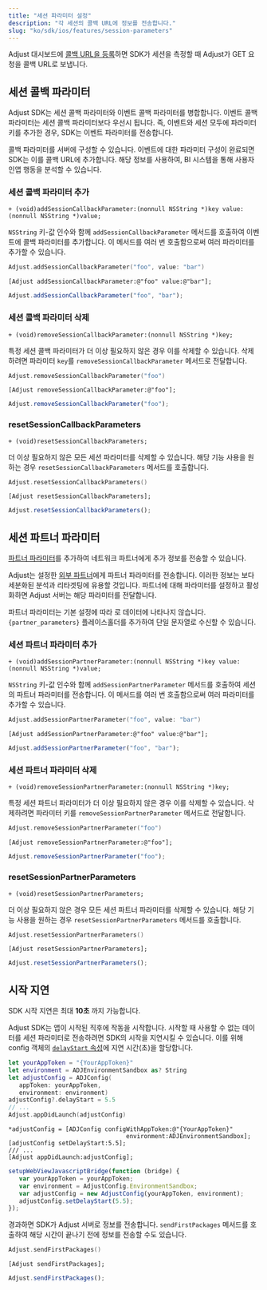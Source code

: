 ```yaml
---
title: "세션 파라미터 설정"
description: "각 세션의 콜백 URL에 정보를 전송합니다."
slug: "ko/sdk/ios/features/session-parameters"
---
```


Adjust 대시보드에 [콜백 URL을 등록](https://help.adjust.com/ko/article/recommended-placeholders-callbacks)하면 SDK가 세션을 측정할 때 Adjust가 GET 요청을 콜백 URL로 보냅니다.

## 세션 콜백 파라미터

<Callout type="note">

Adjust SDK는 세션 콜백 파라미터와 이벤트 콜백 파라미터를 병합합니다. 이벤트 콜백 파라미터는 세션 콜백 파라미터보다 우선시 됩니다. 즉, 이벤트와 세션 모두에 파라미터 키를 추가한 경우, SDK는 이벤트 파라미터를 전송합니다.

</Callout>

콜백 파라미터를 서버에 구성할 수 있습니다. 이벤트에 대한 파라미터 구성이 완료되면 SDK는 이를 콜백 URL에 추가합니다. 해당 정보를 사용하여, BI 시스템을 통해 사용자 인앱 행동을 분석할 수 있습니다.

### 세션 콜백 파라미터 추가

```objc
+ (void)addSessionCallbackParameter:(nonnull NSString *)key value:(nonnull NSString *)value;
```

`NSString` 키\-값 인수와 함께 `addSessionCallbackParameter` 메서드를 호출하여 이벤트에 콜백 파라미터를 추가합니다. 이 메서드를 여러 번 호출함으로써 여러 파라미터를 추가할 수 있습니다.

<Tabs>

 <Tab title="Swift" sync="swift">

```swift
Adjust.addSessionCallbackParameter("foo", value: "bar")
```

</Tab>

<Tab title="Objective-C" sync="objc">

```objc
[Adjust addSessionCallbackParameter:@"foo" value:@"bar"];
```

</Tab>

<Tab title="Javascript" sync="js">

```js
Adjust.addSessionCallbackParameter("foo", "bar");
```

</Tab>

</Tabs>

### 세션 콜백 파라미터 삭제

```objc
+ (void)removeSessionCallbackParameter:(nonnull NSString *)key;
```

특정 세션 콜백 파라미터가 더 이상 필요하지 않은 경우 이를 삭제할 수 있습니다. 삭제하려면 파라미터 `key`를 `removeSessionCallbackParameter` 메서드로 전달합니다.

<Tabs>

 <Tab title="Swift" sync="swift">

```swift
Adjust.removeSessionCallbackParameter("foo")
```

</Tab>

<Tab title="Objective-C" sync="objc">

```objc
[Adjust removeSessionCallbackParameter:@"foo"];
```

</Tab>

<Tab title="Javascript" sync="js">

```js
Adjust.removeSessionCallbackParameter("foo");
```

</Tab>

</Tabs>

### resetSessionCallbackParameters

```objc
+ (void)resetSessionCallbackParameters;
```

더 이상 필요하지 않은 모든 세션 파라미터를 삭제할 수 있습니다. 해당 기능 사용을 원하는 경우 `resetSessionCallbackParameters` 메서드를 호출합니다.

<Tabs>

 <Tab title="Swift" sync="swift">

```swift
Adjust.resetSessionCallbackParameters()
```

</Tab>

<Tab title="Objective-C" sync="objc">

```objc
[Adjust resetSessionCallbackParameters];
```

</Tab>

<Tab title="Javascript" sync="js">

```js
Adjust.resetSessionCallbackParameters();
```

</Tab>

</Tabs>

## 세션 파트너 파라미터

[파트너 파라미터](https://help.adjust.com/ko/article/data-sharing-ad-network#map-parameters)를 추가하여 네트워크 파트너에게 추가 정보를 전송할 수 있습니다.

Adjust는 설정한 [외부 파트너](https://help.adjust.com/ko/article/integrated-partners)에게 파트너 파라미터를 전송합니다. 이러한 정보는 보다 세분화된 분석과 리타겟팅에 유용할 것입니다. 파트너에 대해 파라미터를 설정하고 활성화하면 Adjust 서버는 해당 파라미터를 전달합니다.

<Callout type="note">

파트너 파라미터는 기본 설정에 따라 로 데이터에 나타나지 않습니다. `{partner_parameters}` 플레이스홀더를 추가하여 단일 문자열로 수신할 수 있습니다.

</Callout>

### 세션 파트너 파라미터 추가

```objc
+ (void)addSessionPartnerParameter:(nonnull NSString *)key value:(nonnull NSString *)value;
```

`NSString` 키\-값 인수와 함께 `addSessionPartnerParameter` 메서드를 호출하여 세션의 파트너 파라미터를 전송합니다. 이 메서드를 여러 번 호출함으로써 여러 파라미터를 추가할 수 있습니다.

<Tabs>

 <Tab title="Swift" sync="swift">

```swift
Adjust.addSessionPartnerParameter("foo", value: "bar")
```

</Tab>

<Tab title="Objective-C" sync="objc">

```objc
[Adjust addSessionPartnerParameter:@"foo" value:@"bar"];
```

</Tab>

<Tab title="Javascript" sync="js">

```js
Adjust.addSessionPartnerParameter("foo", "bar");
```

</Tab>

</Tabs>

### 세션 파트너 파라미터 삭제

```objc
+ (void)removeSessionPartnerParameter:(nonnull NSString *)key;
```

특정 세션 파트너 파라미터가 더 이상 필요하지 않은 경우 이를 삭제할 수 있습니다. 삭제하려면 파라미터 키를 `removeSessionPartnerParameter` 메서드로 전달합니다.

<Tabs>

 <Tab title="Swift" sync="swift">

```swift
Adjust.removeSessionPartnerParameter("foo")
```

</Tab>

<Tab title="Objective-C" sync="objc">

```objc
[Adjust removeSessionPartnerParameter:@"foo"];
```

</Tab>

<Tab title="Javascript" sync="js">

```js
Adjust.removeSessionPartnerParameter("foo");
```

</Tab>

</Tabs>

### resetSessionPartnerParameters

```objc
+ (void)resetSessionPartnerParameters;
```

더 이상 필요하지 않은 경우 모든 세션 파트너 파라미터를 삭제할 수 있습니다. 해당 기능 사용을 원하는 경우 `resetSessionPartnerParameters` 메서드를 호출합니다.

<Tabs>

 <Tab title="Swift" sync="swift">

```swift
Adjust.resetSessionPartnerParameters()
```

</Tab>

<Tab title="Objective-C" sync="objc">

```objc
[Adjust resetSessionPartnerParameters];
```

</Tab>

<Tab title="Javascript" sync="js">

```js
Adjust.resetSessionPartnerParameters();
```

</Tab>

</Tabs>

## 시작 지연

<Callout type="note">

SDK 시작 지연은 최대 **10초** 까지 가능합니다.

</Callout>

Adjust SDK는 앱이 시작된 직후에 작동을 시작합니다. 시작할 때 사용할 수 없는 데이터를 세션 파라미터로 전송하려면 SDK의 시작을 지연시킬 수 있습니다. 이를 위해 config 객체의 [`delayStart` 속성](/ko/sdk/ios/configuration#delay-the-start-of-the-sdk)에 지연 시간\(초\)을 할당합니다.

<Tabs>

 <Tab title="Swift" sync="swift">

```swift
let yourAppToken = "{YourAppToken}"
let environment = ADJEnvironmentSandbox as? String
let adjustConfig = ADJConfig(
   appToken: yourAppToken,
   environment: environment)
adjustConfig?.delayStart = 5.5
// ...
Adjust.appDidLaunch(adjustConfig)
```

</Tab>

<Tab title="Objective-C" sync="objc">

```objc
*adjustConfig = [ADJConfig configWithAppToken:@"{YourAppToken}"
                                 environment:ADJEnvironmentSandbox];
[adjustConfig setDelayStart:5.5];
/// ...
[Adjust appDidLaunch:adjustConfig];
```

</Tab>

<Tab title="Javascript" sync="js">

```js
setupWebViewJavascriptBridge(function (bridge) {
   var yourAppToken = yourAppToken;
   var environment = AdjustConfig.EnvironmentSandbox;
   var adjustConfig = new AdjustConfig(yourAppToken, environment);
   adjustConfig.setDelayStart(5.5);
});
```

</Tab>

</Tabs>

경과하면 SDK가 Adjust 서버로 정보를 전송합니다. `sendFirstPackages` 메서드를 호출하여 해당 시간이 끝나기 전에 정보를 전송할 수도 있습니다.

<Tabs>

 <Tab title="Swift" sync="swift">

```swift
Adjust.sendFirstPackages()
```

</Tab>

<Tab title="Objective-C" sync="objc">

```objc
[Adjust sendFirstPackages];
```

</Tab>

<Tab title="Javascript" sync="js">

```js
Adjust.sendFirstPackages();
```

</Tab>

</Tabs>
